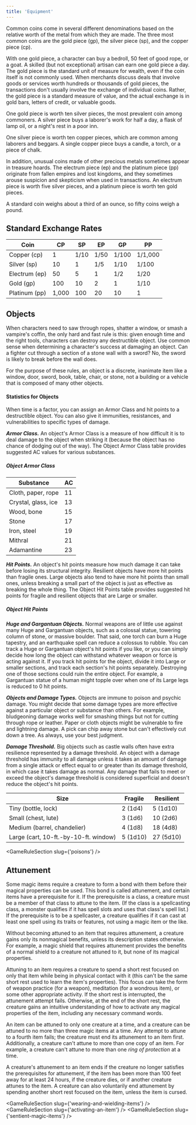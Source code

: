 ```yaml
---
title: 'Equipment'
---
```


Common coins come in several different denominations based on the relative worth of the metal from which they are made. The three most common coins are the gold piece (gp), the silver piece (sp), and the copper piece (cp).

With one gold piece, a character can buy a bedroll, 50 feet of good rope, or a goat. A skilled (but not exceptional) artisan can earn one gold piece a day. The gold piece is the standard unit of measure for wealth, even if the coin itself is not commonly used. When merchants discuss deals that involve goods or services worth hundreds or thousands of gold pieces, the transactions don't usually involve the exchange of individual coins. Rather, the gold piece is a standard measure of value, and the actual exchange is in gold bars, letters of credit, or valuable goods.

One gold piece is worth ten silver pieces, the most prevalent coin among commoners. A silver piece buys a laborer's work for half a day, a flask of lamp oil, or a night's rest in a poor inn.

One silver piece is worth ten copper pieces, which are common among laborers and beggars. A single copper piece buys a candle, a torch, or a piece of chalk.

In addition, unusual coins made of other precious metals sometimes appear in treasure hoards. The electrum piece (ep) and the platinum piece (pp) originate from fallen empires and lost kingdoms, and they sometimes arouse suspicion and skepticism when used in transactions. An electrum piece is worth five silver pieces, and a platinum piece is worth ten gold pieces.

A standard coin weighs about a third of an ounce, so fifty coins weigh a pound.

## Standard Exchange Rates

| Coin | CP | SP | EP | GP | PP |
|------|----|----|----|----|----|
| Copper (cp) | 1 | 1/10 | 1/50 | 1/100 | 1/1,000 |
| Silver (sp) | 10 | 1 | 1/5 | 1/10 | 1/100 |
| Electrum (ep) | 50 | 5 | 1 | 1/2 | 1/20 |
| Gold (gp) | 100 | 10 | 2 | 1 | 1/10 |
| Platinum (pp) | 1,000 | 100 | 20 | 10 | 1 |

## Objects

When characters need to saw through ropes, shatter a window, or smash a vampire's coffin, the only hard and fast rule is this: given enough time and the right tools, characters can destroy any destructible object. Use common sense when determining a character's success at damaging an object. Can a fighter cut through a section of a stone wall with a sword? No, the sword is likely to break before the wall does.

For the purpose of these rules, an object is a discrete, inanimate item like a window, door, sword, book, table, chair, or stone, not a building or a vehicle that is composed of many other objects.

#### Statistics for Objects

When time is a factor, you can assign an Armor Class and hit points to a destructible object. You can also give it immunities, resistances, and vulnerabilities to specific types of damage.

***Armor Class.*** An object's Armor Class is a measure of how difficult it is to deal damage to the object when striking it (because the object has no chance of dodging out of the way). The Object Armor Class table provides suggested AC values for various substances.

##### Object Armor Class

| Substance | AC |
|-----------|----|
| Cloth, paper, rope | 11 |
| Crystal, glass, ice | 13 |
| Wood, bone | 15 |
| Stone | 17 |
| Iron, steel | 19 |
| Mithral | 21 |
| Adamantine | 23 |

***Hit Points.*** An object's hit points measure how much damage it can take before losing its structural integrity. Resilient objects have more hit points than fragile ones. Large objects also tend to have more hit points than small ones, unless breaking a small part of the object is just as effective as breaking the whole thing. The Object Hit Points table provides suggested hit points for fragile and resilient objects that are Large or smaller.

##### Object Hit Points

***Huge and Gargantuan Objects.*** Normal weapons are of little use against many Huge and Gargantuan objects, such as a colossal statue, towering column of stone, or massive boulder. That said, one torch can burn a Huge tapestry, and an earthquake spell can reduce a colossus to rubble. You can track a Huge or Gargantuan object's hit points if you like, or you can simply decide how long the object can withstand whatever weapon or force is acting against it. If you track hit points for the object, divide it into Large or smaller sections, and track each section's hit points separately. Destroying one of those sections could ruin the entire object. For example, a Gargantuan statue of a human might topple over when one of its Large legs is reduced to 0 hit points.

***Objects and Damage Types.*** Objects are immune to poison and psychic damage. You might decide that some damage types are more effective against a particular object or substance than others. For example, bludgeoning damage works well for smashing things but not for cutting through rope or leather. Paper or cloth objects might be vulnerable to fire and lightning damage. A pick can chip away stone but can't effectively cut down a tree. As always, use your best judgment.

***Damage Threshold.*** Big objects such as castle walls often have extra resilience represented by a damage threshold. An object with a damage threshold has immunity to all damage unless it takes an amount of damage from a single attack or effect equal to or greater than its damage threshold, in which case it takes damage as normal. Any damage that fails to meet or exceed the object's damage threshold is considered superficial and doesn't reduce the object's hit points.

| Size | Fragile | Resilient |
|------|---------|-----------|
| Tiny (bottle, lock) | 2 (1d4) | 5 (1d10) |
| Small (chest, lute) | 3 (1d6) | 10 (2d6) |
| Medium (barrel, chandelier) | 4 (1d8) | 18 (4d8) |
| Large (cart, 10-ft.-by-10-ft. window) | 5 (1d10) | 27 (5d10) |

<GameRuleSection slug={'poisons'} />

## Attunement

Some magic items require a creature to form a bond with them before their magical properties can be used. This bond is called attunement, and certain items have a prerequisite for it. If the prerequisite is a class, a creature must be a member of that class to attune to the item. (If the class is a spellcasting class, a monster qualifies if it has spell slots and uses that class's spell list.) If the prerequisite is to be a spellcaster, a creature qualifies if it can cast at least one spell using its traits or features, not using a magic item or the like.

Without becoming attuned to an item that requires attunement, a creature gains only its nonmagical benefits, unless its description states otherwise. For example, a magic shield that requires attunement provides the benefits of a normal shield to a creature not attuned to it, but none of its magical properties.

Attuning to an item requires a creature to spend a short rest focused on only that item while being in physical contact with it (this can't be the same short rest used to learn the item's properties). This focus can take the form of weapon practice (for a weapon), meditation (for a wondrous item), or some other appropriate activity. If the short rest is interrupted, the attunement attempt fails. Otherwise, at the end of the short rest, the creature gains an intuitive understanding of how to activate any magical properties of the item, including any necessary command words.

An item can be attuned to only one creature at a time, and a creature can be attuned to no more than three magic items at a time. Any attempt to attune to a fourth item fails; the creature must end its attunement to an item first. Additionally, a creature can't attune to more than one copy of an item. For example, a creature can't attune to more than one *ring of protection* at a time.

A creature's attunement to an item ends if the creature no longer satisfies the prerequisites for attunement, if the item has been more than 100 feet away for at least 24 hours, if the creature dies, or if another creature attunes to the item. A creature can also voluntarily end attunement by spending another short rest focused on the item, unless the item is cursed.

<GameRuleSection slug={'wearing-and-wielding-items'} />
<GameRuleSection slug={'activating-an-item'} />
<GameRuleSection slug={'sentient-magic-items'} />